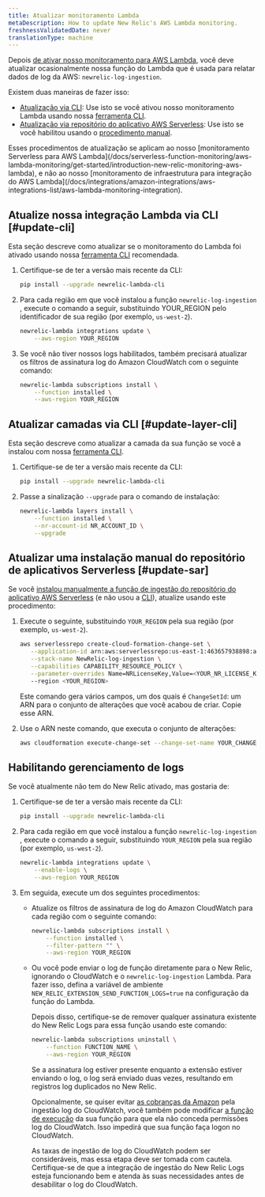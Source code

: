 ```yaml
---
title: Atualizar monitoramento Lambda
metaDescription: How to update New Relic's AWS Lambda monitoring.
freshnessValidatedDate: never
translationType: machine
---
```


Depois [de ativar nosso monitoramento para AWS Lambda](/docs/serverless-function-monitoring/aws-lambda-monitoring/get-started/enable-new-relic-monitoring-aws-lambda), você deve atualizar ocasionalmente nossa função do Lambda que é usada para relatar dados de log da AWS: `newrelic-log-ingestion`.

Existem duas maneiras de fazer isso:

* [Atualização via CLI](#update-cli): Use isto se você ativou nosso monitoramento Lambda usando nossa [ferramenta CLI](/docs/serverless-function-monitoring/aws-lambda-monitoring/enable-lambda-monitoring/account-linking/#rec).
* [Atualização via repositório do aplicativo AWS Serverless](#update-sar): Use isto se você habilitou usando o [procedimento manual](/docs/serverless-function-monitoring/aws-lambda-monitoring/get-started/enable-new-relic-monitoring-aws-lambda#manual-nr-lambda).

<Callout variant="important">
  Esses procedimentos de atualização se aplicam ao nosso [monitoramento Serverless para AWS Lambda](/docs/serverless-function-monitoring/aws-lambda-monitoring/get-started/introduction-new-relic-monitoring-aws-lambda), e não ao nosso [monitoramento de infraestrutura para integração do AWS Lambda](/docs/integrations/amazon-integrations/aws-integrations-list/aws-lambda-monitoring-integration).
</Callout>

## Atualize nossa integração Lambda via CLI [#update-cli]

Esta seção descreve como atualizar se o monitoramento do Lambda foi ativado usando nossa [ferramenta CLI](/docs/serverless-function-monitoring/aws-lambda-monitoring/get-started/enable-new-relic-monitoring-aws-lambda#cli) recomendada.

1. Certifique-se de ter a versão mais recente da CLI:

   ```bash
   pip install --upgrade newrelic-lambda-cli
   ```

2. Para cada região em que você instalou a função `newrelic-log-ingestion` , execute o comando a seguir, substituindo YOUR_REGION pelo identificador de sua região (por exemplo, `us-west-2`).

   ```bash
   newrelic-lambda integrations update \
       --aws-region YOUR_REGION
   ```

3. Se você não tiver nossos logs habilitados, também precisará atualizar os filtros de assinatura log do Amazon CloudWatch com o seguinte comando:

   ```bash
   newrelic-lambda subscriptions install \
       --function installed \
       --aws-region YOUR_REGION
   ```

## Atualizar camadas via CLI [#update-layer-cli]

Esta seção descreve como atualizar a camada da sua função se você a instalou com nossa [ferramenta CLI](/docs/serverless-function-monitoring/aws-lambda-monitoring/get-started/enable-new-relic-monitoring-aws-lambda#cli).

1. Certifique-se de ter a versão mais recente da CLI:

   ```bash
   pip install --upgrade newrelic-lambda-cli
   ```

2. Passe a sinalização `--upgrade` para o comando de instalação:

   ```bash
   newrelic-lambda layers install \
       --function installed \
       --nr-account-id NR_ACCOUNT_ID \
       --upgrade
   ```

## Atualizar uma instalação manual do repositório de aplicativos Serverless [#update-sar]

Se você [instalou manualmente a função de ingestão do repositório do aplicativo AWS Serverless](/docs/serverless-function-monitoring/aws-lambda-monitoring/get-started/enable-new-relic-monitoring-aws-lambda#manual-nr-lambda) (e não usou a [CLI](/docs/serverless-function-monitoring/aws-lambda-monitoring/get-started/enable-new-relic-monitoring-aws-lambda#cli)), atualize usando este procedimento:

1. Execute o seguinte, substituindo `YOUR_REGION` pela sua região (por exemplo, `us-west-2`).

   ```bash
   aws serverlessrepo create-cloud-formation-change-set \
      --application-id arn:aws:serverlessrepo:us-east-1:463657938898:applications/NewRelic-log-ingestion \
      --stack-name NewRelic-log-ingestion \
      --capabilities CAPABILITY_RESOURCE_POLICY \
      --parameter-overrides Name=NRLicenseKey,Value=<YOUR_NR_LICENSE_KEY>
      --region <YOUR_REGION>
   ```

   Este comando gera vários campos, um dos quais é `ChangeSetId`: um ARN para o conjunto de alterações que você acabou de criar. Copie esse ARN.

2. Use o ARN neste comando, que executa o conjunto de alterações:

   ```bash
   aws cloudformation execute-change-set --change-set-name YOUR_CHANGE_SET_ARN
   ```

## Habilitando gerenciamento de logs

Se você atualmente não tem <InlinePopover type="logs"/>do New Relic ativado, mas gostaria de:

1. Certifique-se de ter a versão mais recente da CLI:

   ```bash
   pip install --upgrade newrelic-lambda-cli
   ```

2. Para cada região em que você instalou a função `newrelic-log-ingestion` , execute o comando a seguir, substituindo `YOUR_REGION` pela sua região (por exemplo, `us-west-2`).

   ```bash
   newrelic-lambda integrations update \
       --enable-logs \
       --aws-region YOUR_REGION
   ```

3. Em seguida, execute um dos seguintes procedimentos:

   * Atualize os filtros de assinatura de log do Amazon CloudWatch para cada região com o seguinte comando:

     ```bash
     newrelic-lambda subscriptions install \
         --function installed \
         --filter-pattern "" \
         --aws-region YOUR_REGION
     ```

   * Ou você pode enviar o log de função diretamente para o New Relic, ignorando o CloudWatch e o `newrelic-log-ingestion` Lambda. Para fazer isso, defina a variável de ambiente `NEW_RELIC_EXTENSION_SEND_FUNCTION_LOGS=true` na configuração da função do Lambda.

     Depois disso, certifique-se de remover qualquer assinatura existente do New Relic Logs para essa função usando este comando:

     ```bash
     newrelic-lambda subscriptions uninstall \
         --function FUNCTION_NAME \
         --aws-region YOUR_REGION
     ```

     Se a assinatura log estiver presente enquanto a extensão estiver enviando o log, o log será enviado duas vezes, resultando em registros log duplicados no New Relic.

     Opcionalmente, se quiser evitar [as cobranças da Amazon](https://aws.amazon.com/cloudwatch/pricing/#Paid_tier) pela ingestão log do CloudWatch, você também pode modificar [a função de execução](https://docs.aws.amazon.com/lambda/latest/dg/lambda-intro-execution-role.html) da sua função para que ela não conceda permissões log do CloudWatch. Isso impedirá que sua função faça logon no CloudWatch.

     <Callout variant="caution">
       As taxas de ingestão de log do CloudWatch podem ser consideráveis, mas essa etapa deve ser tomada com cautela. Certifique-se de que a integração de ingestão do New Relic Logs esteja funcionando bem e atenda às suas necessidades antes de desabilitar o log do CloudWatch.
     </Callout>